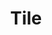 ---
title: 'Tile'
node:
  name: 'Tile'
  category: Image
  icon: icon-grid
  isPair: false
  hasPreview: true
  inputs:
  - name: Image
    type: Texture
    description: 'The image to tile. This is the source image that will be repeated across the output area.'
    isContextful: false
    default: 'null'
  - name: Tile Mode X
    type: Tile Mode
    typeLink: /docs/usage/node-graph/nodes/filters/kernel-filter#tile-mode
    hideSocket: true
    description: 'Mode for tiling the image horizontally.'
    isContextful: false
    default: Repeat
  - name: Tile Mode Y
    type: Tile Mode
    typeLink: /docs/usage/node-graph/nodes/image/tile-mode#tile-mode
    hideSocket: true
    description: 'Mode for tiling the image vertically.'
    isContextful: false
    default: Repeat
  - name: Matrix
    type: Matrix3x3
    description: 'The transformation matrix to apply to the tiled image. This allows for scaling, rotating, or translating the image before tiling.'
    isContextful: false
    default: Identity
  outputs:
  - name: Output
    type: Painter
    description: 'The painter instruction that paints the tiled image.'
    isContextful: false
    default: null
  description: 'Creates a tiled image by repeating the input image across the specified area. The tiling can be controlled by the tile modes and a transformation matrix.'
---